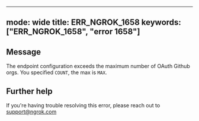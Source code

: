 
---
mode: wide
title: ERR_NGROK_1658
keywords: ["ERR_NGROK_1658", "error 1658"]
---

## Message
The endpoint configuration exceeds the maximum number of OAuth Github orgs. You specified `COUNT`, the max is `MAX`.




## Further help
If you're having trouble resolving this error, please reach out to [support@ngrok.com](mailto:support@ngrok.com?subject=Help%20with%20ERR_NGROK_1658)

